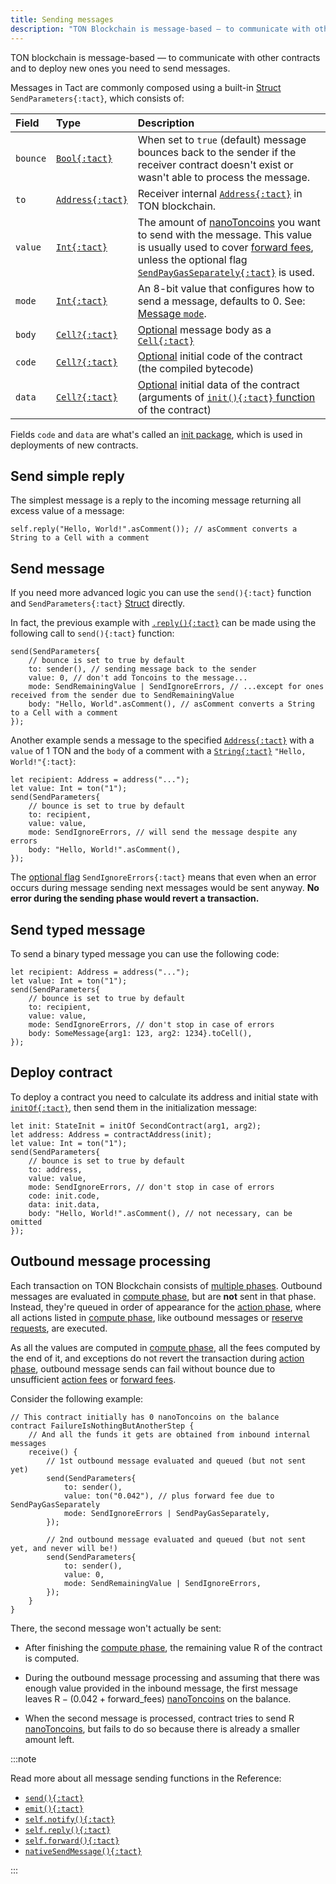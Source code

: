 ```yaml
---
title: Sending messages
description: "TON Blockchain is message-based — to communicate with other contracts and to deploy new ones you need to send messages."
---
```


TON blockchain is message-based — to communicate with other contracts and to deploy new ones you need to send messages.

Messages in Tact are commonly composed using a built-in [Struct](/book/structs-and-messages#structs) `SendParameters{:tact}`, which consists of:

Field    | Type                   | Description
:------- | :--------------------- | :----------
`bounce` | [`Bool{:tact}`][p]     | When set to `true` (default) message bounces back to the sender if the receiver contract doesn't exist or wasn't able to process the message.
`to`     | [`Address{:tact}`][p]  | Receiver internal [`Address{:tact}`][p] in TON blockchain.
`value`  | [`Int{:tact}`][int]    | The amount of [nanoToncoins][nano] you want to send with the message. This value is usually used to cover [forward fees][fwdfee], unless the optional flag [`SendPayGasSeparately{:tact}`](/book/message-mode#optional-flags) is used.
`mode`   | [`Int{:tact}`][int]    | An 8-bit value that configures how to send a message, defaults to $0$. See: [Message `mode`](/book/message-mode).
`body`   | [`Cell?{:tact}`][cell] | [Optional][opt] message body as a [`Cell{:tact}`][cell]
`code`   | [`Cell?{:tact}`][cell] | [Optional][opt] initial code of the contract (the compiled bytecode)
`data`   | [`Cell?{:tact}`][cell] | [Optional][opt] initial data of the contract (arguments of [`init(){:tact}` function](/book/contracts#init-function) of the contract)

Fields `code` and `data` are what's called an [init package](/book/expressions#initof), which is used in deployments of new contracts.

## Send simple reply

The simplest message is a reply to the incoming message returning all excess value of a message:

```tact
self.reply("Hello, World!".asComment()); // asComment converts a String to a Cell with a comment
```

## Send message

If you need more advanced logic you can use the `send(){:tact}` function and `SendParameters{:tact}` [Struct](/book/structs-and-messages#structs) directly.

In fact, the previous example with [`.reply(){:tact}`](#send-simple-reply) can be made using the following call to `send(){:tact}` function:

```tact
send(SendParameters{
    // bounce is set to true by default
    to: sender(), // sending message back to the sender
    value: 0, // don't add Toncoins to the message...
    mode: SendRemainingValue | SendIgnoreErrors, // ...except for ones received from the sender due to SendRemainingValue
    body: "Hello, World".asComment(), // asComment converts a String to a Cell with a comment
});
```

Another example sends a message to the specified [`Address{:tact}`][p] with a `value` of $1$ TON and the `body` of a comment with a [`String{:tact}`][p] `"Hello, World!"{:tact}`:

```tact
let recipient: Address = address("...");
let value: Int = ton("1");
send(SendParameters{
    // bounce is set to true by default
    to: recipient,
    value: value,
    mode: SendIgnoreErrors, // will send the message despite any errors
    body: "Hello, World!".asComment(),
});
```

The [optional flag](/book/message-mode#optional-flags) `SendIgnoreErrors{:tact}` means that even when an error occurs during message sending next messages would be sent anyway. **No error during the sending phase would revert a transaction.**

## Send typed message

To send a binary typed message you can use the following code:

```tact
let recipient: Address = address("...");
let value: Int = ton("1");
send(SendParameters{
    // bounce is set to true by default
    to: recipient,
    value: value,
    mode: SendIgnoreErrors, // don't stop in case of errors
    body: SomeMessage{arg1: 123, arg2: 1234}.toCell(),
});
```

## Deploy contract

To deploy a contract you need to calculate its address and initial state with [`initOf{:tact}`](/book/expressions#initof), then send them in the initialization message:

```tact
let init: StateInit = initOf SecondContract(arg1, arg2);
let address: Address = contractAddress(init);
let value: Int = ton("1");
send(SendParameters{
    // bounce is set to true by default
    to: address,
    value: value,
    mode: SendIgnoreErrors, // don't stop in case of errors
    code: init.code,
    data: init.data,
    body: "Hello, World!".asComment(), // not necessary, can be omitted
});
```

## Outbound message processing

Each transaction on TON Blockchain consists of [multiple phases][phases]. Outbound messages are evaluated in [compute phase][compute], but are **not** sent in that phase. Instead, they're queued in order of appearance for the [action phase][phases], where all actions listed in [compute phase][compute], like outbound messages or [reserve requests](/ref/core-advanced#nativereserve), are executed.

As all the values are computed in [compute phase][compute], all the fees computed by the end of it, and exceptions do not revert the transaction during [action phase][phases], outbound message sends can fail without bounce due to unsufficient [action fees](https://docs.ton.org/develop/howto/fees-low-level#action-fee) or [forward fees][fwdfee].

Consider the following example:

```tact
// This contract initially has 0 nanoToncoins on the balance
contract FailureIsNothingButAnotherStep {
    // And all the funds it gets are obtained from inbound internal messages
    receive() {
        // 1st outbound message evaluated and queued (but not sent yet)
        send(SendParameters{
            to: sender(),
            value: ton("0.042"), // plus forward fee due to SendPayGasSeparately
            mode: SendIgnoreErrors | SendPayGasSeparately,
        });

        // 2nd outbound message evaluated and queued (but not sent yet, and never will be!)
        send(SendParameters{
            to: sender(),
            value: 0,
            mode: SendRemainingValue | SendIgnoreErrors,
        });
    }
}
```

There, the second message won't actually be sent:

* After finishing the [compute phase][compute], the remaining value $\mathrm{R}$ of the contract is computed.

* During the outbound message processing and assuming that there was enough value provided in the inbound message, the first message leaves $\mathrm{R} - (0.042 + \mathrm{forward\_fees})$ [nanoToncoins](/book/integers#nanotoncoin) on the balance.

* When the second message is processed, contract tries to send $\mathrm{R}$ [nanoToncoins](/book/integers#nanotoncoin), but fails to do so because there is already a smaller amount left.

:::note

  Read more about all message sending functions in the Reference:
  * [`send(){:tact}`](/ref/core-common#send)
  * [`emit(){:tact}`](/ref/core-common#emit)
  * [`self.notify(){:tact}`](/ref/core-base#self-notify)
  * [`self.reply(){:tact}`](/ref/core-base#self-reply)
  * [`self.forward(){:tact}`](/ref/core-base#self-forward)
  * [`nativeSendMessage(){:tact}`](/ref/core-advanced#nativesendmessage)

:::

[p]: /book/types#primitive-types
[int]: /book/integers
[cell]: /book/cells#cells
[opt]: /book/optionals

[phases]: https://docs.ton.org/learn/tvm-instructions/tvm-overview#transactions-and-phases
[compute]: https://docs.ton.org/learn/tvm-instructions/tvm-overview#compute-phase
[nano]: /book/integers#nanotoncoin
[fwdfee]: https://docs.ton.org/develop/howto/fees-low-level#forward-fees

